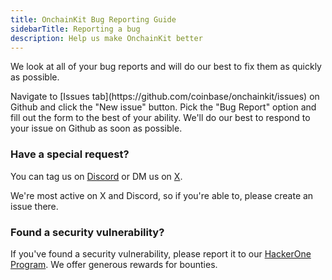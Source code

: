 ```yaml
---
title: OnchainKit Bug Reporting Guide
sidebarTitle: Reporting a bug
description: Help us make OnchainKit better
---
```


We look at all of your bug reports and will do our best to fix them as quickly as possible.

<Steps>
  <Step title="Create a new issue">
  Navigate to [Issues tab](https://github.com/coinbase/onchainkit/issues) on Github and click the "New issue" button.
  </Step>
  <Step title="Select 'Bug Report'">
  Pick the "Bug Report" option and fill out the form to the best of your ability. 
  </Step>
  <Step title="We'll be in touch">
  We'll do our best to respond to your issue on Github as soon as possible.
  </Step>
</Steps>

### Have a special request?
You can tag us on [Discord](https://discord.com/channels/1220414409550336183/1253768005863739565) or DM us on [X](https://x.com/Onchainkit).

We're most active on X and Discord, so if you're able to, please create an issue there.

### Found a security vulnerability?
If you've found a security vulnerability, please report it to our [HackerOne Program](https://hackerone.com/coinbase?type=team). We offer generous rewards for bounties. 

